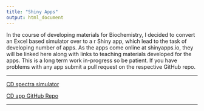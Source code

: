 ```yaml
---
title: "Shiny Apps"
output: html_document
---
```


In the course of developing materials for Biochemistry, I decided to convert an Excel based simulator over to a r Shiny app, which lead to the task of developing number of apps. As the apps come online at shinyapps.io, they will be linked here along with links to teaching materials developed for the apps. This is a long term work in-progress so be patient. If you have problems with any app submit a pull request on the respective GitHub repo.

***

[CD spectra simulator](https://berndsen.shinyapps.io/cdapp/)

[CD app GitHub Repo](https://github.com/CEBerndsen/CDapp)

***

